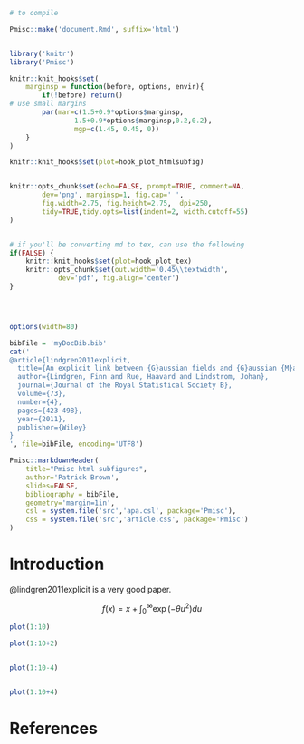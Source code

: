<!--
%\VignetteIndexEntry{Examples of an html document with subfigures}
%\VignetteEngine{Pmisc::barebones}
-->

```r

# to compile

Pmisc::make('document.Rmd', suffix='html')


library('knitr')
library('Pmisc')

knitr::knit_hooks$set(
	marginsp = function(before, options, envir){	
		if(!before) return()
# use small margins
		par(mar=c(1.5+0.9*options$marginsp,
				1.5+0.9*options$marginsp,0.2,0.2),
				mgp=c(1.45, 0.45, 0))
	}		
)

knitr::knit_hooks$set(plot=hook_plot_htmlsubfig)


knitr::opts_chunk$set(echo=FALSE, prompt=TRUE, comment=NA,
		dev='png', marginsp=1, fig.cap=' ',
		fig.width=2.75, fig.height=2.75,  dpi=250, 
		tidy=TRUE,tidy.opts=list(indent=2, width.cutoff=55)
)


# if you'll be converting md to tex, can use the following
if(FALSE) {
	knitr::knit_hooks$set(plot=hook_plot_tex)
	knitr::opts_chunk$set(out.width='0.45\\textwidth', 
			dev='pdf', fig.align='center')
}




options(width=80)

bibFile = 'myDocBib.bib'
cat('
@article{lindgren2011explicit,
  title={An explicit link between {G}aussian fields and {G}aussian {M}arkov random fields the stochastic partial differential equation approach},
  author={Lindgren, Finn and Rue, Haavard and Lindstrom, Johan},
  journal={Journal of the Royal Statistical Society B},
  volume={73},
  number={4},
  pages={423-498},
  year={2011},
  publisher={Wiley}
}
', file=bibFile, encoding='UTF8')

```
		
```r
Pmisc::markdownHeader(
	title="Pmisc html subfigures", 		
	author='Patrick Brown',
	slides=FALSE,
	bibliography = bibFile,
	geometry='margin=1in',
	csl = system.file('src','apa.csl', package='Pmisc'),
	css = system.file('src','article.css', package='Pmisc')
)
```


# Introduction


@lindgren2011explicit is a very good paper.


$$
f(x) = x + \int_0^\infty \exp(-\theta u^2) du
$$


```r
plot(1:10)

plot(1:10+2)


plot(1:10-4)


plot(1:10+4)
```


# References

